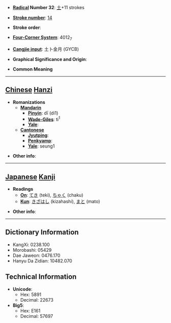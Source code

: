 * '''[[Wiktionary:Chinese radical index| Radical]] Number 32''': [[Wiktionary:Chinese radical index 土|土]]+11 strokes

* '''[[Wiktionary:Chinese total strokes index|Stroke number]]''': [[Wiktionary:Chinese total strokes index 14|14]]

* '''Stroke order''': 

* '''[[Wiktionary:Chinese four corner index|Four-Corner System]]''': 4012<sub>7</sub>

* '''[[Wiktionary:Chinese Cangjie index|Cangjie input]]''': 土卜金月 (GYCB)

* '''Graphical Significance and Origin''': 

* '''Common Meaning'''

----

== [[Chinese]] [[Hanzi]] ==

* '''Romanizations'''
** '''[[Mandarin]]'''
*** '''[[Pinyin]]''': dī (di1)
*** '''[[Wade-Giles]]''': ti<sup>1</sup>
*** '''[[Yale]]''': 
** '''[[Cantonese]]'''
*** '''[[Jyutping]]''':
*** '''[[Penkyamp]]''': 
*** '''[[Yale]]''': seung1

* '''Other info''': 

----

== [[Japanese]] [[Kanji]] ==

* '''Readings'''
** '''[[On]]''': [[てき]] (teki), [[ちゃく]] (chaku)
** '''[[Kun]]''': [[きざはし]] (kizahashi), [[まと]] (mato)

* '''Other info''':  

----

== Dictionary Information ==

* KangXi: 0238.100
* Morobashi: 05429
* Dae Jaweon: 0476.170
* Hanyu Da Zidian: 10482.070

== Technical Information ==

* '''Unicode''':
** Hex: 5891
** Decimal: 22673
* '''Big5''':
** Hex: E161
** Decimal: 57697